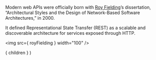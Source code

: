 
Modern web APIs were officially born with
[Roy Fielding](https://twitter.com/fielding)’s dissertation,
“Architectural Styles and the Design of Network-Based Software Architectures,”
in 2000.

It defined Representational State Transfer (REST) as a scalable and
discoverable architecture for services exposed through HTTP.

<img src={ royFielding } width="100" />

  <Layout>
    { children }
  </Layout>
)
